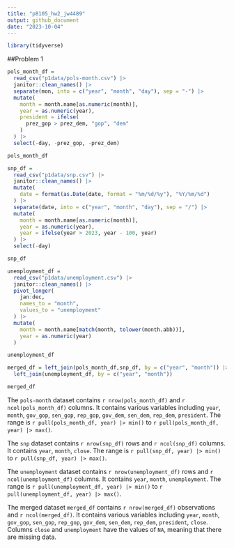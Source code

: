 ```yaml
---
title: "p8105_hw2_jw4489"
output: github_document
date: "2023-10-04"
---
```


```r
library(tidyverse)
```


##Problem 1

```r
pols_month_df = 
  read_csv("p1data/pols-month.csv") |> 
  janitor::clean_names() |> 
  separate(mon, into = c("year", "month", "day"), sep = "-") |> 
  mutate(
    month = month.name[as.numeric(month)],
    year = as.numeric(year),
    president = ifelse(
      prez_gop > prez_dem, "gop", "dem"
    )
  ) |> 
  select(-day, -prez_gop, -prez_dem)

pols_month_df
```

```r
snp_df = 
  read_csv("p1data/snp.csv") |>
  janitor::clean_names() |> 
  mutate(
    date = format(as.Date(date, format = "%m/%d/%y"), "%Y/%m/%d")
  ) |> 
  separate(date, into = c("year", "month", "day"), sep = "/") |> 
  mutate(
    month = month.name[as.numeric(month)],
    year = as.numeric(year),
    year = ifelse(year > 2023, year - 100, year)
  ) |> 
  select(-day)

snp_df
```

```r
unemployment_df = 
  read_csv("p1data/unemployment.csv") |> 
  janitor::clean_names() |> 
  pivot_longer(
    jan:dec,
    names_to = "month",
    values_to = "unemployment"
  ) |> 
  mutate(
    month = month.name[match(month, tolower(month.abb))],
    year = as.numeric(year)
  )

unemployment_df
```

```r
merged_df = left_join(pols_month_df,snp_df, by = c("year", "month")) |> 
  left_join(unemployment_df, by = c("year", "month"))

merged_df
```

The `pols-month` dataset contains `r nrow(pols_month_df)` and `r ncol(pols_month_df)` columns. It contains various variables including `year`, `month`, `gov_gop`, `sen_gop`, `rep_gop`, `gov_dem`, `sen_dem`, `rep_dem`, `president`. The range is `r pull(pols_month_df, year) |> min()` to `r pull(pols_month_df, year) |> max()`. 

The `snp` dataset contains `r nrow(snp_df)` rows and `r ncol(snp_df)` columns. It contains `year`, `month`, `close`. The range is `r pull(snp_df, year) |> min()` to `r pull(snp_df, year) |> max()`.

The `unemployment` dataset contains `r nrow(unemployment_df)` rows and `r ncol(unemployment_df)` columns. It contains `year`, `month`, `unemployment`. The range is `r pull(unemployment_df, year) |> min()` to `r pull(unemployment_df, year) |> max()`.

The merged dataset `merged_df` contains `r nrow(merged_df)` observations and `r ncol(merged_df)`. It contains various variables including `year`, `month`, `gov_gop`, `sen_gop`, `rep_gop`, `gov_dem`, `sen_dem`, `rep_dem`, `president`, `close`. Columns `close` and `unemployment` have the values of `NA`, meaning that there are missing data. 
